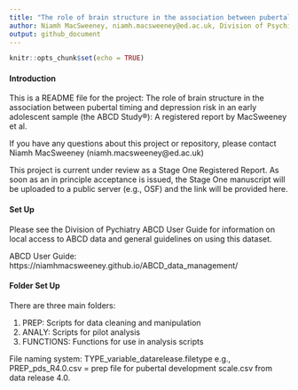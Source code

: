 ```yaml
---
title: "The role of brain structure in the association between pubertal timing and depression risk in an early adolescent sample (the ABCD Study®): A registered report"
author: Niamh MacSweeney, niamh.macsweeney@ed.ac.uk, Division of Psychiatry, Centre for Clinical Brain Sciences, University of Edinburgh
output: github_document
---
```


```r
knitr::opts_chunk$set(echo = TRUE)
```

#### Introduction

This is a README file for the project: The role of brain structure in the association between pubertal timing and depression risk in an early adolescent sample (the ABCD Study®): A registered report by MacSweeney et al.

If you have any questions about this project or repository, please contact Niamh MacSweeney (niamh.macsweeney@ed.ac.uk)

This project is current under review as a Stage One Registered Report. As soon as an in principle acceptance is issued, the Stage One manuscript will be uploaded to a public server (e.g., OSF) and the link will be provided here. 

#### Set Up

Please see the Division of Pychiatry ABCD User Guide for information on local access to ABCD data and general guidelines on using this dataset. 

ABCD User Guide: https://niamhmacsweeney.github.io/ABCD_data_management/


#### Folder Set Up
There are three main folders:

  1. PREP: Scripts for data cleaning and manipulation
  2. ANALY: Scripts for pilot analysis
  3. FUNCTIONS: Functions for use in analysis scripts

File naming system: TYPE_variable_datarelease.filetype  e.g., PREP_pds_R4.0.csv = prep file for pubertal development scale.csv from data release 4.0.
